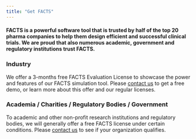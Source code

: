 ```yaml
---
title: "Get FACTS"
---
```


#### FACTS is a powerful software tool that is trusted by half of the top 20 pharma companies to help them design efficient and successful clinical trials. We are proud that also numerous academic, government and regulatory institutions trust FACTS. 

### Industry

We offer a 3-months free FACTS Evaluation License to showcase the power and features of our FACTS simulation tool. Please [contact us](../contact/index.qmd) to get a free demo, or learn more about this offer and our regular licenses.

### Academia / Charities / Regulatory Bodies / Government

To academic and other non-profit research institutions and regulatory bodies, we will generally offer a free FACTS license under certain conditions. Please [contact us](../contact/index.qmd) to see if your organization qualifies.
